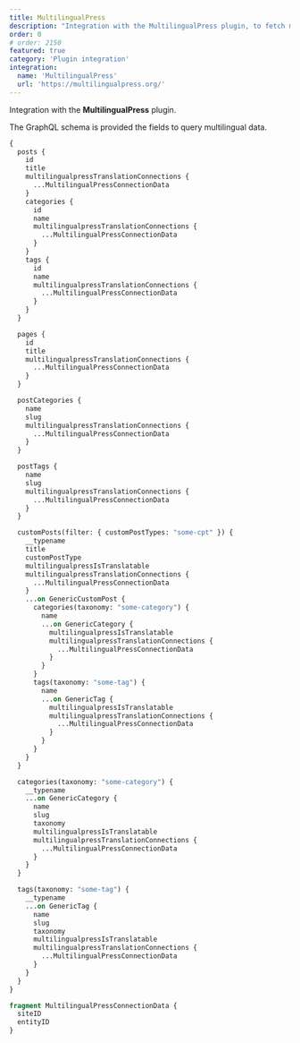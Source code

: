 ```yaml
---
title: MultilingualPress
description: "Integration with the MultilingualPress plugin, to fetch multilingual data."
order: 0
# order: 2150
featured: true
category: 'Plugin integration'
integration:
  name: 'MultilingualPress'
  url: 'https://multilingualpress.org/'
---
```


Integration with the **MultilingualPress** plugin.

The GraphQL schema is provided the fields to query multilingual data.

```graphql
{
  posts {
    id
    title
    multilingualpressTranslationConnections {
      ...MultilingualPressConnectionData
    }
    categories {
      id
      name
      multilingualpressTranslationConnections {
        ...MultilingualPressConnectionData
      }
    }
    tags {
      id
      name
      multilingualpressTranslationConnections {
        ...MultilingualPressConnectionData
      }
    }
  }

  pages {
    id
    title
    multilingualpressTranslationConnections {
      ...MultilingualPressConnectionData
    }
  }

  postCategories {
    name
    slug
    multilingualpressTranslationConnections {
      ...MultilingualPressConnectionData
    }
  }

  postTags {
    name
    slug
    multilingualpressTranslationConnections {
      ...MultilingualPressConnectionData
    }
  }

  customPosts(filter: { customPostTypes: "some-cpt" }) {
    __typename
    title
    customPostType
    multilingualpressIsTranslatable
    multilingualpressTranslationConnections {
      ...MultilingualPressConnectionData
    }
    ...on GenericCustomPost {
      categories(taxonomy: "some-category") {
        name
        ...on GenericCategory {
          multilingualpressIsTranslatable
          multilingualpressTranslationConnections {
            ...MultilingualPressConnectionData
          }
        }
      }
      tags(taxonomy: "some-tag") {
        name
        ...on GenericTag {
          multilingualpressIsTranslatable
          multilingualpressTranslationConnections {
            ...MultilingualPressConnectionData
          }
        }
      }
    }
  }

  categories(taxonomy: "some-category") {
    __typename
    ...on GenericCategory {
      name
      slug
      taxonomy
      multilingualpressIsTranslatable
      multilingualpressTranslationConnections {
        ...MultilingualPressConnectionData
      }
    }
  }

  tags(taxonomy: "some-tag") {
    __typename
    ...on GenericTag {
      name
      slug
      taxonomy
      multilingualpressIsTranslatable
      multilingualpressTranslationConnections {
        ...MultilingualPressConnectionData
      }
    }
  }
}

fragment MultilingualPressConnectionData {
  siteID
  entityID
}
```
